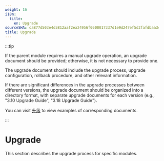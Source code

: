 ```yaml
---
weight: 16
i18n:
  title:
    en: Upgrade
sourceSHA: ca877d503e4d5812aaf2ea24956f0500017337d1e9d247ef5d2fafdbaa3cbd04
title: Upgrade
---
```


:::tip

If the parent module requires a manual upgrade operation, an upgrade document should be provided; otherwise, it is not necessary to provide one.

The upgrade document should include the upgrade process, upgrade configuration, rollback procedure, and other relevant information.

If there are significant differences in the upgrade processes between different versions, the upgrade document should be organized into a directory format, with separate upgrade documents for each version (e.g., "3.10 Upgrade Guide", "3.18 Upgrade Guide").

You can visit [升级](https://product-doc-guide.alauda.cn/template/upgrade/example.html) to view examples of corresponding documents.

:::

# Upgrade

This section describes the upgrade process for specific modules.
